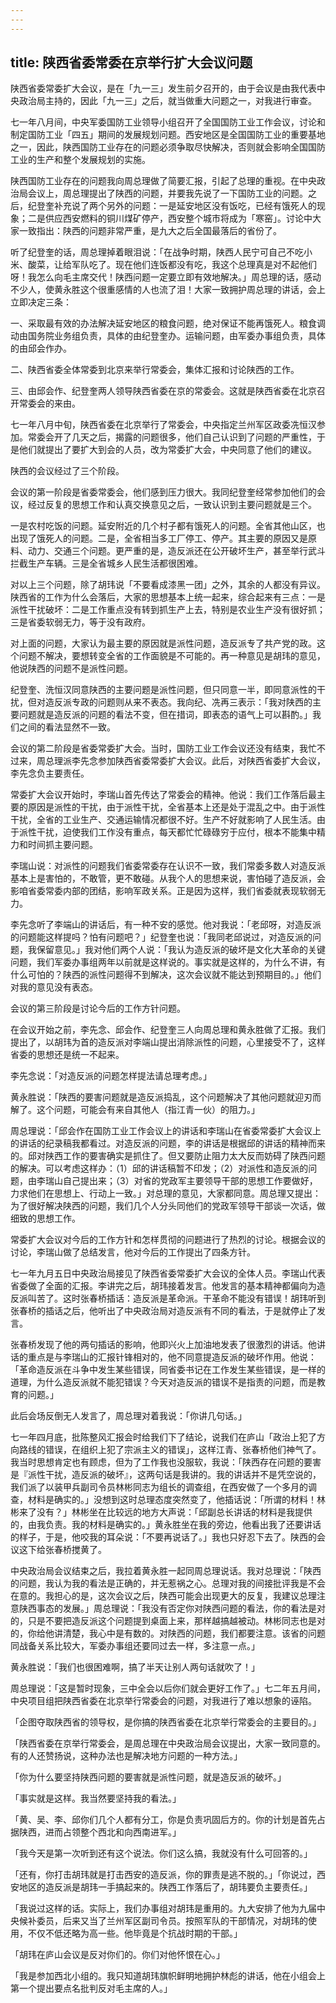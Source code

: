 ```yaml
---
---
---
```

title: 陕西省委常委在京举行扩大会议问题
---




陕西省委常委扩大会议，是在「九一三」发生前夕召开的，由于会议是由我代表中央政治局主持的，因此「九一三」之后，就当做重大问题之一，对我进行审查。

七一年八月间，中央军委国防工业领导小组召开了全国国防工业工作会议，讨论和制定国防工业「四五」期间的发展规划问题。西安地区是全国国防工业的重要基地之一，因此，陕西国防工业存在的问题必须争取尽快解决，否则就会影响全国国防工业的生产和整个发展规划的实施。

陕西国防工业存在的问题我向周总理做了简要汇报，引起了总理的重视。在中央政治局会议上，周总理提出了陕西的问题，并要我先说了一下国防工业的问题。之后，纪登奎补充说了两个另外的问题：一是延安地区没有饭吃，已经有饿死人的现象；二是供应西安燃料的铜川煤矿停产，西安整个城市将成为「寒窑」。讨论中大家一致指出：陕西的问题非常严重，是九大之后全国最落后的省份了。

听了纪登奎的话，周总理掉着眼泪说：「在战争时期，陕西人民宁可自己不吃小米、酸菜，让给军队吃了。现在他们连饭都没有吃，我这个总理真是对不起他们呀！我怎么向毛主席交代！陕西问题一定要立即有效地解决。」周总理的话，感动不少人，使黄永胜这个很重感情的人也流了泪！大家一致拥护周总理的讲话，会上立即决定三条：

一、采取最有效的办法解决延安地区的粮食问题，绝对保证不能再饿死人。粮食调动由国务院业务组负责，具体的由纪登奎办。运输问题，由军委办事组负责，具体的由邱会作办。

二、陕西省委全体常委到北京来举行常委会，集体汇报和讨论陕西的工作。

三、由邱会作、纪登奎两人领导陕西省委在京的常委会。这就是陕西省委在北京召开常委会的来由。

七一年八月中旬，陕西省委在北京举行了常委会，中央指定兰州军区政委冼恒汉参加。常委会开了几天之后，揭露的问题很多，他们自己认识到了问题的严重性，于是他们就提出了要扩大到会的人员，改为常委扩大会，中央同意了他们的建议。

陕西的会议经过了三个阶段。

会议的第一阶段是省委常委会，他们感到压力很大。我同纪登奎经常参加他们的会议，经过反复的思想工作和认真交换意见之后，一致认识到主要问题就是三个。

一是农村吃饭的问题。延安附近的几个村子都有饿死人的问题。全省其他山区，也出现了饿死人的问题。二是，全省相当多工厂停工、停产。其主要的原因又是原料、动力、交通三个问题。更严重的是，造反派还在公开破坏生产，甚至举行武斗拦截生产车辆。三是全省城乡人民生活都很困难。

对以上三个问题，除了胡玮说「不要看成漆黑一团」之外，其余的人都没有异议。陕西省的工作为什么会落后，大家的思想基本上统一起来，综合起来有三点：一是派性干扰破坏：二是工作重点没有转到抓生产上去，特别是农业生产没有很好抓；三是省委软弱无力，等于没有政府。

对上面的问题，大家认为最主要的原因就是派性问题，造反派专了共产党的政。这个问题不解决，要想转变全省的工作面貌是不可能的。再一种意见是胡玮的意见，他说陕西的问题不是派性问题。

纪登奎、洗恒汉同意陕西的主要问题是派性问题，但只同意一半，即同意派性的干扰，但对造反派专政的问题则从来不表态。我向纪、冼再三表示：「我对陕西的主要问题就是造反派的问题的看法不变，但在措词，即表态的语气上可以斟酌。」我们之间的看法显然不一致。

会议的第二阶段是省委常委扩大会。当时，国防工业工作会议还没有结束，我忙不过来，周总理派李先念参加陕西省委常委扩大会议。此后，对陕西省委扩大会议，李先念负主要责任。

常委扩大会议开始时，李瑞山首先传达了常委会的精神。他说：我们工作落后最主要的原因是派性的干扰，由于派性干扰，全省基本上还是处于混乱之中。由于派性干扰，全省的工业生产、交通运输情况都很不好。生产不好就影响了人民生活。由于派性干扰，迫使我们工作没有重点，每天都忙忙碌碌穷于应付，根本不能集中精力和时间抓主要问题。

李瑞山说：对派性的问题我们省委常委存在认识不一致，我们常委多数人对造反派基本上是害怕的，不敢管，更不敢碰。从我个人的思想来说，害怕碰了造反派，会影咱省委常委内部的团结，影响军政关系。正是因为这样，我们省委就表现软弱无力。

李先念听了李端山的讲话后，有一种不安的感觉。他对我说：「老邱呀，对造反派的问题能这样提吗？怕有问题吧？」纪登奎也说：「我同老邱说过，对造反派的问题，我保留意见。」我对他们两个人说：「我认为造反派的破坏是文化大革命的关键问题，我们军委办事组两年以前就是这样说的。事实就是这样的，为什么不讲，有什么可怕的？陕西的派性问题得不到解决，这次会议就不能达到预期目的。」他们对我的意见没有表态。

会议的第三阶段是讨论今后的工作方针问题。

在会议开始之前，李先念、邱会作、纪登奎三人向周总理和黄永胜做了汇报。我们提出了，以胡玮为首的造反派对李端山提出消除派性的问题，心里接受不了，这样省委的思想还是统一不起来。

李先念说：「对造反派的问题怎样提法请总理考虑。」

黄永胜说：「陕西的要害问题就是造反派捣乱，这个问题解决了其他问题就迎刃而解了。这个问题，可能会有来自其他人（指江青一伙）的阻力。」

周总理说：「邱会作在国防工业工作会议上的讲话和李瑞山在省委常委扩大会议上的讲话的纪录稿我都看过。对造反派的问题，李的讲话是根据邱的讲话的精神而来的。邱对陕西工作的要害确实是抓住了。但又要防止阻力太大反而妨碍了陕西问题的解决。可以考虑这样办：（1）邱的讲话稿暂不印发；（2）对派性和造反派的问题，由李瑞山自己提出来；（3）对省的党政军主要领导干部的思想工作要做好，力求他们在思想上、行动上一致。」对总理的意见，大家都同意。周总理又提出：为了很好解决陕西的问题，我们几个人分头同他们的党政军领导干部谈一次话，做细致的思想工作。

常委扩大会议对今后的工作方针和怎样贯彻的问题进行了热烈的讨论。根据会议的讨论，李瑞山做了总结发言，他对今后的工作提出了四条方针。

七一年九月五日中央政治局接见了陕西省委常委扩大会议的全体人员。李瑞山代表省委做了全面的汇报。李讲完之后，胡玮接着发言。他发言的基本精神都偏向为造反派叫苦了。这时张春桥插话：造反派是革命派。干革命不能没有错误！胡玮听到张春桥的插话之后，他听出了中央政治局对造反派有不同的看法，于是就停止了发言。

张春桥发现了他的两句插话的影响，他即兴火上加油地发表了很激烈的讲话。他讲话的重点是与李瑞山的汇报针锋相对的，他不同意提造反派的破坏作用。他说：「革命造反派在斗争中发生某些错误，同省委书记在工作发生某些错误，是一样的道理，为什么造反派就不能犯错误？今天对造反派的错误不是指责的问题，而是教育的问题。」

此后会场反倒无人发言了，周总理对着我说：「你讲几句话。」

七一年四月底，批陈整风汇报会时给我们下了结论，说我们在庐山「政治上犯了方向路线的错误，在组织上犯了宗派主义的错误」，这样江青、张春桥他们神气了。我当时思想肯定也有顾虑，但为了工作我也没服软，我说：「陕西存在问题的要害是『派性干扰，造反派的破坏』，这两句话是我讲的。我的讲话并不是凭空说的，我们派了以装甲兵副司令员林彬同志为组长的调查组，在西安做了一个多月的调查，材料是确实的。」没想到这时总理态度突然变了，他插话说：「所谓的材料！林彬来了没有？」林彬坐在比较远的地方大声说：「邱副总长讲话的材料是我提供的，由我负责。我的材料是确实的。」黄永胜坐在我的旁边，他看出我了还要讲话的样子，于是，他咬我的耳朵说：「不要再说话了。」我也只好忍下去了。陕西的会议这下给张春桥搅黄了。

中央政治局会议结束之后，我拉着黄永胜一起同周总理说话。我对总理说：「陕西的问题，我认为我的看法是正确的，并无惹祸之心。总理对我的间接批评我是不会在意的。我担心的是，这次会议之后，陕西可能会出现更大的反复，我建议总理注意陕西事态的发展。」周总理说：「我没有否定你对陕西问题的看法，你的看法是对的，只是不要把造反派这个问题提到桌面上来，那样越搞越被动。林彬同志也是对的，你给他讲清楚，我心中是有数的。对陕西的问题，我们都要注意。该省的问题同战备关系比较大，军委办事组还要同过去一样，多注意一点。」

黄永胜说：「我们也很困难啊，搞了半天让别人两句话就吹了！」

周总理说：「这是暂时现象，三中全会以后你们就会更好工作了。」七二年五月间，中央项目组把陕西省委在北京举行常委会的问题，对我进行了难以想象的诬陷。

「企图夺取陕西省的领导权，是你搞的陕西省委在北京举行常委会的主要目的。」

「陕西省委在京举行常委会，是周总理在中央政治局会议提出，大家一致同意的。有的人还赞扬说，这种办法也是解决地方问题的一种方法。」

「你为什么要坚持陕西问题的要害就是派性问题，就是造反派的破坏。」

「事实就是这样。我当然要坚持我的看法。」

「黄、吴、李、邱你们几个人都有分工，你是负责巩固后方的。你的计划是首先占据陕西，进而占领整个西北和向西南进军。」

「我今天是第一次听到还有这个说法。你们这么搞，我就没有什么可回答的。」

「还有，你打击胡玮就是打击西安的造反派，你的罪责是逃不脱的。」「你说过，西安地区的造反派是胡玮一手搞起来的。陕西工作落后了，胡玮要负主要责任。」

「我说过这样的话。实际上，我们办事组对胡玮是重用的。九大安排了他为九届中央候补委员，后来又当了兰州军区副司令员。按照军队的干部情况，对胡玮的使用，不仅不低还略为高一些。他毕竟是个抗战时期的干部。」

「胡玮在庐山会议是反对你们的。你们对他怀恨在心。」

「我是参加西北小组的。我只知道胡玮旗帜鲜明地拥护林彪的讲话，他在小组会上第一个提出要点名批判反对毛主席的人。」